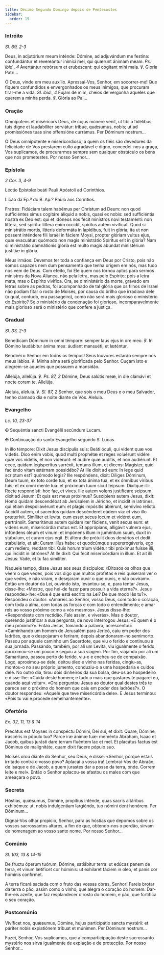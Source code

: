 ```yaml
---
title: Décimo Segundo Domingo depois de Pentecostes
sidebar:
  order: 15
---
```


### Intróito

<em>Sl. 69, 2-3</em>

<div class="side-by-side not-content">

Deus, in adjutórium meum inténde: Dómine, ad adjuvándum me festína: confundántur et revereántur inimíci mei, qui quærunt ánimam meam. <em>Ps. ibid., 4</em> Avertántur retrórsum et erubéscant: qui cógitant mihi mala. ℣. Gloria Patri...

Ó Deus, vinde em meu auxílio. Apressai-Vos, Senhor, em socorrer-me! Que fiquem confundidos e envergonhados os meus inimigos, que procuram tirar-me a vida. <em>Sl. ibid., 4</em> Fujam de mim, cheios de vergonha aqueles que querem a minha perda. ℣. Glória ao Pai...

</div>

### Oração

<div class="side-by-side not-content">

Omnípotens et miséricors Deus, de cujus múnere venit, ut tibi a fidélibus tuis digne et laudabíliter serviátur: tríbue, quǽsumus, nobis; ut ad promissiónes tuas sine offensióne currámus. Per Dóminum nostrum...

Ó Deus omnipotente e misericordioso, a quem os fiéis são devedores da felicidade de Vos prestarem culto agradável e digno, concedei-nos a graça, Vos suplicamos, de procurarmos sempre sem qualquer obstáculo os bens que nos prometestes. Por nosso Senhor...

</div>

### Epístola

<em>2 Cor. 3, 4-9</em>

<div class="side-by-side not-content">

Léctio Epístolæ beáti Pauli Apóstoli ad Corinthios.

Lição da Ep.ª do B. Ap.º Paulo aos Coríntios.

Fratres: Fidúciam talem habémus per Christum ad Deum: non quod sufficiéntes simus cogitáre áliquid a nobis, quasi ex nobis: sed sufficiéntia nostra ex Deo est: qui et idóneos nos fecit minístros novi testaménti: non líttera, sed spíritu: líttera enim occídit, spíritus autem vivíficat. Quod si ministrátio mortis, lítteris deformáta in lapídibus, fuit in glória; ita ut non possent inténdere fili Israël in fáciem Moysi, propter glóriam vultus ejus, quæ evacuátur: quómodo non magis ministrátio Spíritus erit in glória? Nam si ministrátio damnátionis glória est multo magis abúndat ministérium justítiæ in glória.

Meus irmãos: Devemos ter toda a confiança em Deus por Cristo, pois não somos capazes nem dum pensamento que tenha origem em nós, mas tudo nos vem de Deus. Com efeito, foi Ele quem nos tornou aptos para sermos ministros da Nova Aliança, não pela letra, mas pelo Espírito; pois a letra mata, mas o Espírito vivifica. Ora, se o ministério da morte, gravado em letras sobre as pedras, foi acompanhado de tal glória que os filhos de Israel não podiam fitar o rosto de Moisés, por causa do brilho que irradiava dele (o qual, contudo, era passageiro), como não será mais glorioso o ministério do Espírito? Se o ministério da condenação foi glorioso, incomparavelmente mais glorioso será o ministério que confere a justiça.

</div>

### Gradual

<em>Sl. 33, 2-3</em>

<div class="side-by-side not-content">

Benedícam Dóminum in omni témpore: semper laus ejus in ore meo. ℣. In Dómino laudábitur ánima mea: áudiant mansuéti, et læténtur.

Bendirei o Senhor em todos os tempos! Seus louvores estarão sempre nos meus lábios. ℣. Minha alma será glorificada pelo Senhor. Ouçam isto e alegrem-se aqueles que possuem a mansidão.

Allelúja, allelúja. ℣. <em>Ps. 87, 2</em> Dómine, Deus salútis meæ, in die clamávi et nocte coram te. Allelúja.

Aleluia, aleluia. ℣. <em>Sl. 87, 2</em> Senhor, que sois o meu Deus e o meu Salvador, tenho clamado dia e noite diante de Vós. Aleluia.

</div>

### Evangelho

<em>Lc. 10, 23-37</em>

<div class="side-by-side not-content">

<span class="cross text-red-500">✠</span> Sequéntia sancti Evangélii secúndum Lucam.

<span class="cross text-red-500">✠</span> Continuação do santo Evangelho segundo
S. Lucas.

In illo témpore: Dixit Jesus discípulis suis: Beáti óculi, qui vident quæ vos videtis. Dico enim vobis, quod multi prophétæ et reges voluérunt vidére quæ vos videtis, et non vidérunt: et audire quæ audítis, et non audiérunt. Et ecce, quidam legisperítus surréxit, tentans illum, et dicens: Magister, quid faciéndo vitam ætérnam possidébo? At ille dixit ad eum: In lege quid scriptum est? quómodo legis? Ille respóndens, dixit: Díliges Dóminum, Deum tuum, ex toto corde tuo, et ex tota ánima tua, et ex ómnibus víribus tuis; et ex omni mente tua: et próximum tuum sicut teípsum. Dixítque illi: Recte respondísti: hoc fac, et vives. Ille autem volens justificáre seípsum, dixit ad Jesum: Et quis est meus próximus? Suscípiens autem Jesus, dixit: Homo quidam descendébat ab Jerúsalem in Jéricho, et íncidit in latrónes, qui étiam despoliavérunt eum: et plagis impósitis abiérunt, semivívo relícto. Accidit autem, ut sacerdos quidam descénderet eádem via: et viso illo præterívit. Simíliter et levíta, cum esset secus locum et vidéret eum, pertránsiit. Samaritánus autem quidam iter fáciens, venit secus eum: et videns eum, misericórdia motus est. Et apprópians, alligávit vulnera ejus, infúndens óleum et vinum: et impónens illum in juméntum suum, duxit in stábulum, et curam ejus egit. Et áltera die prótulit duos denários et dedit stabulário, et ait: Curam illíus habe: et quodcúmque supererogáveris, ego cum redíero, reddam tibi. Quis horum trium vidétur tibi próximus fuísse illi, qui íncidit in latrónes? At lle dixit: Qui fecit misericórdiam in illum. Et ait illi Jesus: Vade, et tu fac simíliter.

Naquele tempo, disse Jesus aos seus discípulos: «Ditosos os olhos que vêem o que vedes, pois vos digo que muitos profetas e reis quiseram ver o que vedes, e não viram, e desejaram ouvir o que ouvis, e não ouviram». Então um doutor da Lei, ouvindo isto, levantou-se, e, para tentar Jesus, disse-lhe: «Mestre, que hei-de fazer para possuir a vida eterna?». Jesus respondeu-lhe: «Que é que está escrito na Lei? De que modo lês tu?». Respondeu o doutor: «Amareis ao Senhor, vosso Deus, com todo o coração, com toda a alma, com todas as forças e com todo o entendimento; e amar reis ao vosso próximo como a vós mesmos». Jesus disse-lhe: «Respondeste com rectidão. Fale assim, e viverás». Mas o doutor, querendo justificar a sua pergunta, de novo interrogou Jesus: «E quem é o meu próximo?». Então Jesus, tomando a palavra, acrescentou: «Caminhando um homem de Jerusalém para Jericó, caiu em poder dos ladrões, que o despojaram e feriram; depois abandonaram-no semimorto. Passou por aquele caminho um Sacerdote, que viu o ferido e continuou a sua jornada. Passando, também, por ali um Levita, viu igualmente o ferido, aproximou-se um pouco e seguiu a sua viagem. Por fim, viajando por ali um Samaritano, passou perto do ferido, viu-o e encheu-se de compaixão. Logo, aproximou-se dele, deitou óleo e vinho nas feridas, cingiu-as, montou-o no seu próprio jumento, conduziu-o a uma hospedaria e cuidou dele. No outro dia, tirou dois dinheiros da sua bolsa, deu-os ao hospedeiro e disse-lhe: «Cuida deste homem; e tudo o mais que gastares te pagarei eu, quando aqui voltar». «Ora perguntou Jesus ao doutor qual destes três te parece ser o próximo do homem que caiu em poder dos ladrões?». O doutor respondeu: «Aquele que teve misericórdia dele». E Jesus terminou: «Pois tu vai e procede semelhantemente».

</div>

### Ofertório

<em>Ex. 32, 11, 13 & 14</em>

<div class="side-by-side not-content">

Precátus est Moyses in conspéctu Dómini, Dei sui, et dixit: Quare, Dómine, irascéris in pópulo tuo? Parce iræ ánimæ tuæ: meménto Abraham, Isaac et Jacob, quibus jurásti dare terram fluéntem lac et mel. Et placátus factus est Dóminus de malignitáte, quam dixit fácere pópulo suo.

Moisés orou diante do Senhor, seu Deus, e disse: «Senhor, porque estais irritado contra o vosso povo? Aplacai a vossa ira! Lembrai-Vos de Abraão, de Isaque e de Jacob, a quem jurastes dar a posse da terra, onde. Correm leite e mel». Então o Senhor aplacou-se afastou os males com que ameaçara o povo.

</div>

### Secreta

<div class="side-by-side not-content">

Hóstias, quǽsumus, Dómine, propítius inténde, quas sacris altáribus exhibémus: ut, nobis indulgéntiam largiéndo, tuo nómini dent honórem. Per Dóminum...

Dignai-Vos olhar propício, Senhor, para as hóstias que depomos sobre os vossos sacrossantos altares, a fim de que, obtendo-nos o perdão, sirvam de homenagem ao vosso santo nome. Por nosso Senhor...

</div>

### Comúnio

<em>Sl. 103, 13 & 14-15</em>

<div class="side-by-side not-content">

De fructu óperum tuórum, Dómine, satiábitur terra: ut edúcas panem de terra, et vinum lætíficet cor hóminis: ut exhílaret fáciem in oleo, et panis cor hóminis confírmet.

A terra ficará saciada com o fruto das vossas obras, Senhor! Fareis brotar da terra o pão, assim como o vinho, que alegra o coração do homem. Dar-lhe-eis azeite, que faz resplandecer o rosto do homem, e pão, que fortifica o seu coração.

</div>

### Postcomúnio

<div class="side-by-side not-content">

Vivíficet nos, quǽsumus, Dómine, hujus participátio sancta mystérii: et páriter nobis expiatiónem tríbuat et múnimen. Per Dóminum nostrum...

Fazei, Senhor, Vos suplicamos, que a comparticipação deste sacrossanto mystério nos sirva igualmente de expiação e de protecção. Por nosso Senhor...

</div>
